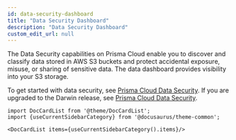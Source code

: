 ```yaml
---
id: data-security-dashboard
title: "Data Security Dashboard"
description: "Data Security Dashboard"
custom_edit_url: null
---
```




The Data Security capabilities on Prisma Cloud enable you to discover and classify data stored 
in AWS S3 buckets and protect accidental exposure, misuse, or sharing of sensitive data. The 
data dashboard provides visibility into your S3 storage. 

To get started with data security, see 
[Prisma Cloud Data Security](https://docs.prismacloud.io/en/classic/cspm-admin-guide/prisma-cloud-data-security/prisma-cloud-data-security). 
If you are upgraded to the Darwin release, 
see [Prisma Cloud Data Security](https://docs.prismacloud.io/en/enterprise-edition/content-collections/administration/configure-data-security/configure-data-security).




```mdx-code-block
import DocCardList from '@theme/DocCardList';
import {useCurrentSidebarCategory} from '@docusaurus/theme-common';

<DocCardList items={useCurrentSidebarCategory().items}/>
```
      